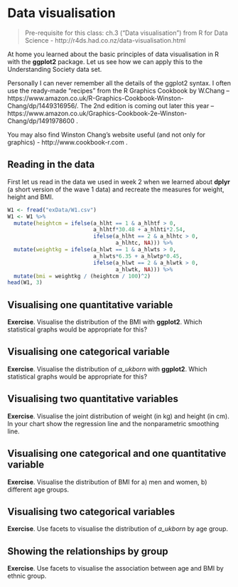 # Data visualisation {#datavis}

> Pre-requisite for this class: ch.3 ("Data visualisation") from R for Data Science - http://r4ds.had.co.nz/data-visualisation.html

At home you learned about the basic principles of data visualisation in R with the **ggplot2** package. Let us see how we can apply this to the Understanding Society data set.

Personally I can never remember all the details of the ggplot2 syntax. I often use the ready-made "recipes" from the R Graphics Cookbook by W.Chang -- https://www.amazon.co.uk/R-Graphics-Cookbook-Winston-Chang/dp/1449316956/. The 2nd edition is coming out later this year -- https://www.amazon.co.uk/Graphics-Cookbook-2e-Winston-Chang/dp/1491978600 .

You may also find Winston Chang's website useful (and not only for graphics) - http://www.cookbook-r.com .

## Reading in the data

First let us read in the data we used in week 2 when we learned about **dplyr** (a short version of the wave 1 data) and recreate the measures for weight, height and BMI.

```r
W1 <- fread("exData/W1.csv")
W1 <- W1 %>%
  mutate(heightcm = ifelse(a_hlht == 1 & a_hlhtf > 0, 
                           a_hlhtf*30.48 + a_hlhti*2.54,
                           ifelse(a_hlht == 2 & a_hlhtc > 0, 
                                  a_hlhtc, NA))) %>%
  mutate(weightkg = ifelse(a_hlwt == 1 & a_hlwts > 0, 
                           a_hlwts*6.35 + a_hlwtp*0.45,
                           ifelse(a_hlwt == 2 & a_hlwtk > 0, 
                                  a_hlwtk, NA))) %>%
  mutate(bmi = weightkg / (heightcm / 100)^2)
head(W1, 3)
```

## Visualising one quantitative variable

**Exercise**. Visualise the distribution of the BMI with **ggplot2**. Which statistical graphs would be appropriate for this?

## Visualising one categorical variable

**Exercise**. Visualise the distribution of *a_ukborn* with **ggplot2**. Which statistical graphs would be appropriate for this?

## Visualising two quantitative variables

**Exercise**. Visualise the joint distribution of weight (in kg) and height (in cm). In your chart show the regression line and the nonparametric smoothing line.

## Visualising one categorical and one quantitative variable

**Exercise**. Visualise the distribution of BMI for a) men and women, b) different age groups.

## Visualising two categorical variables

**Exercise**. Use facets to visualise the distribution of *a_ukborn* by age group.

## Showing the relationships by group

**Exercise**. Use facets to visualise the association between age and BMI by ethnic group.


















